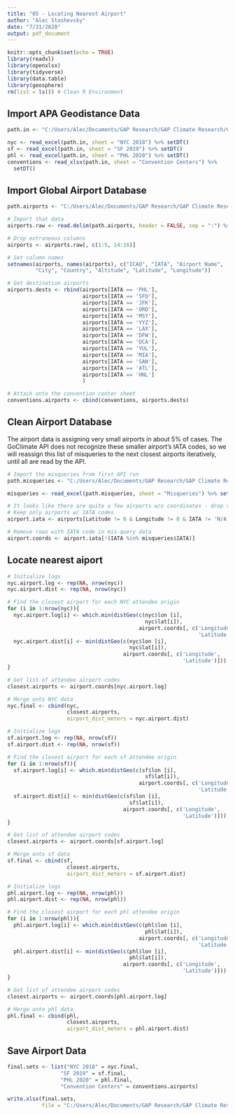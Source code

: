 ```yaml
---
title: "05 - Locating Nearest Airport"
author: "Alec Stashevsky"
date: "7/31/2020"
output: pdf_document
---
```


```r
knitr::opts_chunk$set(echo = TRUE)
library(readxl)
library(openxlsx)
library(tidyverse)
library(data.table)
library(geosphere)
rm(list = ls()) # Clean R Environment
```


## Import APA Geodistance Data
```r
path.in <- "C:/Users/Alec/Documents/GAP Research/GAP Climate Research/GeoData/APA Geodistance Data.xlsx"

nyc <- read_excel(path.in, sheet = "NYC 2018") %>% setDT()
sf <- read_excel(path.in, sheet = "SF 2019") %>% setDT()
phl <- read_excel(path.in, sheet = "PHL 2020") %>% setDT()
conventions <- read_xlsx(path.in, sheet = "Convention Centers") %>%
  setDT()
```


## Import Global Airport Database 
```r
path.airports <- "C:/Users/Alec/Documents/GAP Research/GAP Climate Research/GlobalAirportDatabase/GlobalAirportDatabase.txt"

# Import that data
airports.raw <- read.delim(path.airports, header = FALSE, sep = ":") %>% setDT()

# Drop extraneous columns
airports <- airports.raw[, c(1:5, 14:16)]

# Set column names
setnames(airports, names(airports), c("ICAO", "IATA", "Airport Name",
         "City", "Country", "Altitude", "Latitude", "Longitude"))

# Get destination airports
airports.dests <- rbind(airports[IATA == 'PHL'],
                        airports[IATA == 'SFO'],
                        airports[IATA == 'JFK'],
                        airports[IATA == 'ORD'],
                        airports[IATA == 'MSY'],
                        airports[IATA == 'YYZ'],
                        airports[IATA == 'LAX'],
                        airports[IATA == 'DFW'],
                        airports[IATA == 'DCA'],
                        airports[IATA == 'YUL'],
                        airports[IATA == 'MIA'],
                        airports[IATA == 'SAN'],
                        airports[IATA == 'ATL'],
                        airports[IATA == 'HNL']
                        )

# Attach onto the convention center sheet
conventions.airports <- cbind(conventions, airports.dests)
```


## Clean Airport Database
The airport data is assigning very small airports in about 5% of cases. The GoClimate API does not recognize these smaller airport's IATA codes, so we will reassign this list of misqueries to the next closest airports iteratively, until all are read by the API. 

```r
# Import the misqueries from first API run
path.misqueries <- "C:/Users/Alec/Documents/GAP Research/GAP Climate Research/GeoData/GoClimate API Misqueries.xlsx"

misqueries <- read_excel(path.misqueries, sheet = "Misqueries") %>% setDT()

# It looks like there are quite a few airports w/o coordinates - drop these
# Keep only airports w/ IATA codes
airport.iata <- airports[Latitude != 0 & Longitude != 0 & IATA != 'N/A']

# Remove rows with IATA code in mis-query data
airport.coords <- airport.iata[!(IATA %in% misqueries$IATA)]

```


## Locate nearest aiport 
```r
# Initialize logs
nyc.airport.log <- rep(NA, nrow(nyc))
nyc.airport.dist <- rep(NA, nrow(nyc))

# Find the closest airport for each NYC attendee origin
for (i in 1:nrow(nyc)){
  nyc.airport.log[i] <- which.min(distGeo(c(nyc$lon [i],
                                            nyc$lat[i]),
                                          airport.coords[, c('Longitude',
                                                             'Latitude')]))
  nyc.airport.dist[i] <- min(distGeo(c(nyc$lon [i],
                                       nyc$lat[i]),
                                     airport.coords[, c('Longitude',
                                                        'Latitude')]))
}

# Get list of attendee airport codes
closest.airports <- airport.coords[nyc.airport.log]

# Merge onto NYC data
nyc.final <- cbind(nyc,
                   closest.airports,
                   airport_dist_meters = nyc.airport.dist)
```

```r
# Initialize logs
sf.airport.log <- rep(NA, nrow(sf))
sf.airport.dist <- rep(NA, nrow(sf))

# Find the closest airport for each sf attendee origin
for (i in 1:nrow(sf)){
  sf.airport.log[i] <- which.min(distGeo(c(sf$lon [i],
                                            sf$lat[i]),
                                          airport.coords[, c('Longitude',
                                                             'Latitude')]))
  sf.airport.dist[i] <- min(distGeo(c(sf$lon [i],
                                       sf$lat[i]),
                                     airport.coords[, c('Longitude',
                                                        'Latitude')]))
}

# Get list of attendee airport codes
closest.airports <- airport.coords[sf.airport.log]

# Merge onto sf data
sf.final <- cbind(sf,
                   closest.airports,
                   airport_dist_meters = sf.airport.dist)
```

```r
# Initialize logs
phl.airport.log <- rep(NA, nrow(phl))
phl.airport.dist <- rep(NA, nrow(phl))

# Find the closest airport for each phl attendee origin
for (i in 1:nrow(phl)){
  phl.airport.log[i] <- which.min(distGeo(c(phl$lon [i],
                                            phl$lat[i]),
                                          airport.coords[, c('Longitude',
                                                             'Latitude')]))
  phl.airport.dist[i] <- min(distGeo(c(phl$lon [i],
                                       phl$lat[i]),
                                     airport.coords[, c('Longitude',
                                                        'Latitude')]))
}

# Get list of attendee airport codes
closest.airports <- airport.coords[phl.airport.log]

# Merge onto phl data
phl.final <- cbind(phl,
                   closest.airports,
                   airport_dist_meters = phl.airport.dist)
```

## Save Airport Data
```r
final.sets <- list("NYC 2018" = nyc.final,
                 "SF 2019" = sf.final,
                 "PHL 2020" = phl.final,
                 "Convention Centers" = conventions.airports)

write.xlsx(final.sets,
           file = "C:/Users/Alec/Documents/GAP Research/GAP Climate Research/GeoData/APA Geodistance + Airport Data.xlsx")
```